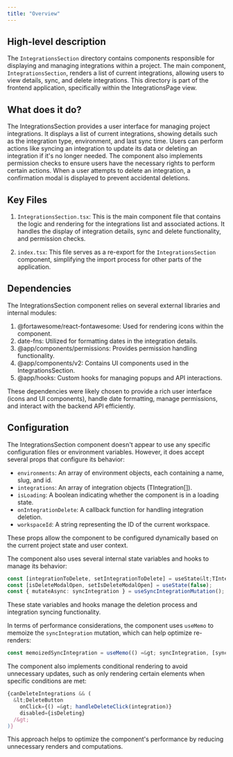 ```yaml
---
title: "Overview"
---
```


## High-level description
The `IntegrationsSection` directory contains components responsible for displaying and managing integrations within a project. The main component, `IntegrationsSection`, renders a list of current integrations, allowing users to view details, sync, and delete integrations. This directory is part of the frontend application, specifically within the IntegrationsPage view.

## What does it do?
The IntegrationsSection provides a user interface for managing project integrations. It displays a list of current integrations, showing details such as the integration type, environment, and last sync time. Users can perform actions like syncing an integration to update its data or deleting an integration if it's no longer needed. The component also implements permission checks to ensure users have the necessary rights to perform certain actions. When a user attempts to delete an integration, a confirmation modal is displayed to prevent accidental deletions.

## Key Files
1. `IntegrationsSection.tsx`: This is the main component file that contains the logic and rendering for the integrations list and associated actions. It handles the display of integration details, sync and delete functionality, and permission checks.

2. `index.tsx`: This file serves as a re-export for the `IntegrationsSection` component, simplifying the import process for other parts of the application.

## Dependencies
The IntegrationsSection component relies on several external libraries and internal modules:

1. @fortawesome/react-fontawesome: Used for rendering icons within the component.
2. date-fns: Utilized for formatting dates in the integration details.
3. @app/components/permissions: Provides permission handling functionality.
4. @app/components/v2: Contains UI components used in the IntegrationsSection.
5. @app/hooks: Custom hooks for managing popups and API interactions.

These dependencies were likely chosen to provide a rich user interface (icons and UI components), handle date formatting, manage permissions, and interact with the backend API efficiently.

## Configuration
The IntegrationsSection component doesn't appear to use any specific configuration files or environment variables. However, it does accept several props that configure its behavior:

- `environments`: An array of environment objects, each containing a name, slug, and id.
- `integrations`: An array of integration objects (TIntegration[]).
- `isLoading`: A boolean indicating whether the component is in a loading state.
- `onIntegrationDelete`: A callback function for handling integration deletion.
- `workspaceId`: A string representing the ID of the current workspace.

These props allow the component to be configured dynamically based on the current project state and user context.

The component also uses several internal state variables and hooks to manage its behavior:

```typescript
const [integrationToDelete, setIntegrationToDelete] = useState&lt;TIntegration | null&gt;(null);
const [isDeleteModalOpen, setIsDeleteModalOpen] = useState(false);
const { mutateAsync: syncIntegration } = useSyncIntegrationMutation();
```

These state variables and hooks manage the deletion process and integration syncing functionality.

In terms of performance considerations, the component uses `useMemo` to memoize the `syncIntegration` mutation, which can help optimize re-renders:

```typescript
const memoizedSyncIntegration = useMemo(() =&gt; syncIntegration, [syncIntegration]);
```

The component also implements conditional rendering to avoid unnecessary updates, such as only rendering certain elements when specific conditions are met:

```typescript
{canDeleteIntegrations && (
  &lt;DeleteButton
    onClick={() =&gt; handleDeleteClick(integration)}
    disabled={isDeleting}
  /&gt;
)}
```

This approach helps to optimize the component's performance by reducing unnecessary renders and computations.